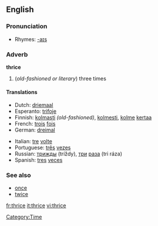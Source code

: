 ==English==

===Pronunciation===
*Rhymes: [[Rhymes:English:-aɪs|-aɪs]]

===Adverb===
'''thrice'''

# (''old-fashioned or literary'') three times

====Translations====
{{top}}
*Dutch: [[driemaal]]
*Esperanto: [[trifoje]]
*Finnish: [[kolmasti]] ''(old-fashioned)'', [[kolmesti]], [[kolme]] [[kerta]]a
*French: [[trois]] [[fois]]
*German: [[dreimal]]
{{mid}}
*Italian: [[tre]] [[volta#Italian|volte]]
*Portuguese: [[três]] [[vez#Portuguese|vezes]]
*Russian: [[трижды]] (tríždy), [[три]] [[раз#Russian|раза]] (tri ráza)
*Spanish: [[tres]] [[vez#Spanish|veces]]
{{bottom}}

===See also===
*[[once]]
*[[twice]]

[[Category:Time]]

[[fr:thrice]]
[[it:thrice]]
[[vi:thrice]]